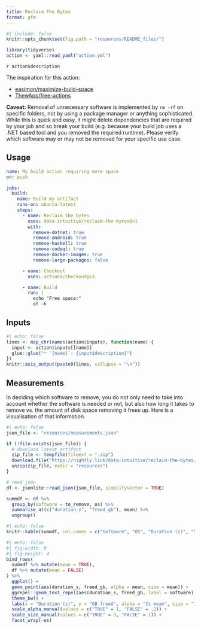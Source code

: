 ```yaml
---
title: Reclaim The Bytes
format: gfm
---
```



```r
#| include: false
knitr::opts_chunk$set(fig.path = "resources/README_files/")

library(tidyverse)
action <- yaml::read_yaml("action.yml")
```


`r action$description`

The inspiration for this action:

  - [easimon/maximize-build-space](https://github.com/easimon/maximize-build-space)
  - [ThewApp/free-actions](https://github.com/ThewApp/free-actions)

**Caveat:** Removal of unnecessary software is implemented by `rm -rf` on specific folders, not by using a package manager or anything sophisticated. While this is quick and easy, it might delete dependencies that are required by your job and so break your build (e.g. because your build job uses a .NET based tool and you removed the required runtime). Please verify which software may or may not be removed for your specific use case.

## Usage

```yaml
name: My build action requiring more space
on: push

jobs:
  build:
    name: Build my artifact
    runs-on: ubuntu-latest
    steps:
      - name: Reclaim the bytes
        uses: data-intuitive/reclaim-the-bytes@v1
        with:
          remove-dotnet: true
          remove-android: true
          remove-haskell: true
          remove-codeql: true
          remove-docker-images: true
          remove-large-packages: false

      - name: Checkout
        uses: actions/checkout@v3

      - name: Build
        run: |
          echo "Free space:"
          df -h
```

## Inputs

```r
#| echo: false
lines <- map_chr(names(action$inputs), function(name) {
  input <- action$inputs[[name]]
  glue::glue("* `{name}`: {input$description}")
})
knitr::asis_output(paste0(lines, collapse = "\n"))
```

## Measurements

In deciding which software to remove, you do not only need to take into account whether the software is needed or not, but also how long it takes to remove vs. the amount of disk space removing it frees up. Here is a visualisation of that information.

```r
#| echo: false
json_file <- "resources/measurements.json"

if (!file.exists(json_file)) {
  # download latest artifact
  zip_file <- tempfile(fileext = ".zip")
  download.file("https://nightly.link/data-intuitive/reclaim-the-bytes/workflows/measure.yaml/main/output.zip", zip_file)
  unzip(zip_file, exdir = "resources")
}

# read json
df <- jsonlite::read_json(json_file, simplifyVector = TRUE)

summdf <- df %>%
  group_by(software = to_remove, os) %>%
  summarise_at(c("duration_s", "freed_gb"), mean) %>%
  ungroup()
```

```r
#| echo: false
knitr::kable(summdf, col.names = c("Software", "OS", "Duration (s)", "Space freed (GB)"))
```

```r
#| echo: false
#| fig-width: 8
#| fig-height: 4
bind_rows(
  summdf %>% mutate(mean = TRUE),
  df %>% mutate(mean = FALSE)
) %>%
  ggplot() +
  geom_point(aes(duration_s, freed_gb, alpha = mean, size = mean)) +
  ggrepel::geom_text_repel(aes(duration_s, freed_gb, label = software), summdf) +
  theme_bw() +
  labs(x = "Duration (s)", y = "GB freed", alpha = "Is mean", size = "Is mean") +
  scale_alpha_manual(values = c("TRUE" = 1, "FALSE" = .2)) +
  scale_size_manual(values = c("TRUE" = 3, "FALSE" = 1)) +
  facet_wrap(~os)
```
